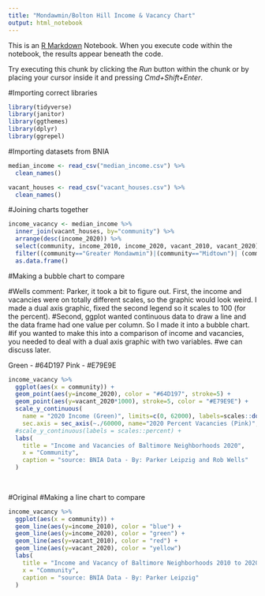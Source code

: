 ```yaml
---
title: "Mondawmin/Bolton Hill Income & Vacancy Chart"
output: html_notebook
---
```


This is an [R Markdown](http://rmarkdown.rstudio.com) Notebook. When you execute code within the notebook, the results appear beneath the code. 

Try executing this chunk by clicking the *Run* button within the chunk or by placing your cursor inside it and pressing *Cmd+Shift+Enter*. 

#Importing correct libraries
```r
library(tidyverse)
library(janitor)
library(ggthemes)
library(dplyr)
library(ggrepel)
```

#Importing datasets from BNIA
```r
median_income <- read_csv("median_income.csv") %>% 
  clean_names()

vacant_houses <- read_csv("vacant_houses.csv") %>% 
  clean_names()
```
#Joining charts together
```r
income_vacancy <- median_income %>% 
  inner_join(vacant_houses, by="community") %>% 
  arrange(desc(income_2020)) %>% 
  select(community, income_2010, income_2020, vacant_2010, vacant_2020) %>% 
  filter((community=="Greater Mondawmin")|(community=="Midtown")| (community=="Baltimore City")) %>% 
  as.data.frame()

```

#Making a bubble chart to compare

#Wells comment: Parker, it took a bit to figure out. First, the income and vacancies were on totally different scales, so the graphic would look weird. I made a dual axis graphic, fixed the second legend so it scales to 100 (for the percent).
#Second, ggplot wanted continuous data to draw a line and the data frame had one value per column. So I made it into a bubble chart. 
#if you wanted to make this into a comparison of income and vacancies, you needed to deal with a dual axis graphic with two variables. 
#we can discuss later. 

Green - #64D197
Pink - #E79E9E


```r
income_vacancy %>% 
  ggplot(aes(x = community)) +
  geom_point(aes(y=income_2020), color = "#64D197", stroke=5) +
  geom_point(aes(y=vacant_2020*1000), stroke=5, color = "#E79E9E") +
  scale_y_continuous(
    name = "2020 Income (Green)", limits=c(0, 62000), labels=scales::dollar_format(),
    sec.axis = sec_axis(~./60000, name="2020 Percent Vacancies (Pink)", labels = scales::percent))+
  #scale_y_continuous(labels = scales::percent) +
  labs(
    title = "Income and Vacancies of Baltimore Neighborhoods 2020",
    x = "Community",
    caption = "source: BNIA Data - By: Parker Leipzig and Rob Wells"
  )
    
  
```



#Original
#Making a line chart to compare
```r
income_vacancy %>% 
  ggplot(aes(x = community)) +
  geom_line(aes(y=income_2010), color = "blue") +
  geom_line(aes(y=income_2020), color = "green") +
  geom_line(aes(y=vacant_2010), color = "red") +
  geom_line(aes(y=vacant_2020), color = "yellow")
  labs(
    title = "Income and Vacancy of Baltimore Neighborhoods 2010 to 2020",
    x = "Community",
    caption = "source: BNIA Data - By: Parker Leipzig"
  )
```